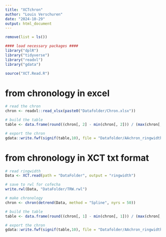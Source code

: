 ---
title: "XCTchron"
author: "Louis Verschuren"
date: "2024-10-29"
output: html_document
---



```{r setup}

remove(list = ls())

#### load necessary packages ####
library("dplR")
library("tidyverse")
library("readxl")
library("gdata")

source("XCT.Read.R")


```



# from chronology in excel
```{r}

# read the chron
chron <- readxl::read_xlsx(paste0("Datafolder/Chron.xlsx"))

# build the table
table <- data.frame(round((chron[, 2] - min(chron[, 2])) / (max(chron[, 2]) - min(chron[, 2])), 10), chron[, 1], 3000, max(chron[,1]), 0, 0) # change the "3000" to higher or lower value if you want to change the size of the chron in CoreComparison

# export the chron
gdata::write.fwf(signif(table,10), file = "Datafolder/AAchron_ringwidth.txt", append = TRUE, quote = FALSE, sep = ", ", colnames = FALSE)

```


# from chronology in XCT txt format 
```{r}

# read ringwidth
Data <- XCT.read(path = "DataFolder", output = "ringwidth")

# save to rwl for cofecha
write.rwl(Data, "DataFolder/TRW.rwl")

# make chronology
chron <- chron(detrend(Data, method = "Spline", nyrs = 50))

# build the table
table <- data.frame(round((chron[, 1] - min(chron[, 1])) / (max(chron[, 1]) - min(chron[, 1])), 10), as.numeric(row.names(chron)), 3000, max(as.numeric(row.names(chron))), 0, 0) # change the "3000" to higher or lower value if you want to change the size of the chron in CoreComparison

# export the chron
gdata::write.fwf(signif(table,10), file = "Datafolder/AAchron_ringwidth2.txt", append = TRUE, quote = FALSE, sep = ", ", colnames = FALSE)





```












